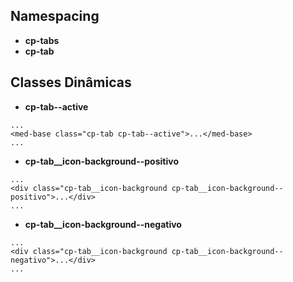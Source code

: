 
<Meta title="Components/Composições/Tabs/Usage" />

## Namespacing

- **cp-tabs**
- **cp-tab**

## Classes Dinâmicas

- **cp-tab--active**

```
...
<med-base class="cp-tab cp-tab--active">...</med-base>
...
```

- **cp-tab__icon-background--positivo**

```
...
<div class="cp-tab__icon-background cp-tab__icon-background--positivo">...</div>
...
```

- **cp-tab__icon-background--negativo**

```
...
<div class="cp-tab__icon-background cp-tab__icon-background--negativo">...</div>
...
```
